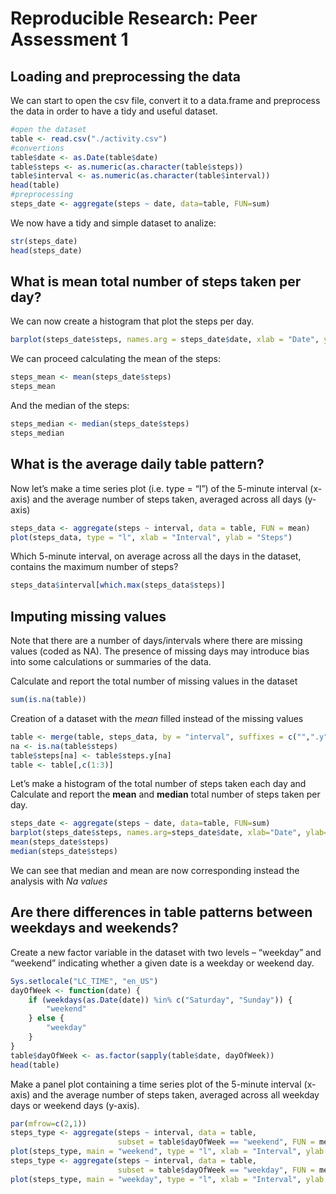 # Reproducible Research: Peer Assessment 1


## Loading and preprocessing the data

We can start to open the csv file, convert it to a data.frame and preprocess the data in order to have a tidy and useful dataset.
```r
#open the dataset
table <- read.csv("./activity.csv")
#convertions
table$date <- as.Date(table$date)
table$steps <- as.numeric(as.character(table$steps))
table$interval <- as.numeric(as.character(table$interval))
head(table)
#preprocessing
steps_date <- aggregate(steps ~ date, data=table, FUN=sum)
``` 
We now have a tidy and simple dataset to analize:
```r
str(steps_date)
head(steps_date)
```


## What is mean total number of steps taken per day?
We can now create a histogram that plot the steps per day.
```r
barplot(steps_date$steps, names.arg = steps_date$date, xlab = "Date", ylab = "Steps")
```
We can proceed calculating the mean of the steps:
```r
steps_mean <- mean(steps_date$steps)
steps_mean
```
And the median of the steps:
```r
steps_median <- median(steps_date$steps)
steps_median
```

## What is the average daily table pattern?

Now let's make a time series plot (i.e. type = "l") of the 5-minute interval (x-axis) and the average number of steps taken, averaged across all days (y-axis)

```r
steps_data <- aggregate(steps ~ interval, data = table, FUN = mean)
plot(steps_data, type = "l", xlab = "Interval", ylab = "Steps")
```

Which 5-minute interval, on average across all the days in the dataset,
contains the maximum number of steps?

```r
steps_data$interval[which.max(steps_data$steps)]
```


## Imputing missing values
Note that there are a number of days/intervals where there are missing values (coded as NA). The presence of missing days may introduce bias into some calculations or summaries of the data.

Calculate and report the total number of missing values in the dataset

```r
sum(is.na(table))
```

Creation of a dataset with the *mean* filled instead of the missing values

```r
table <- merge(table, steps_data, by = "interval", suffixes = c("",".y"))
na <- is.na(table$steps)
table$steps[na] <- table$steps.y[na]
table <- table[,c(1:3)]
```

Let's make a histogram of the total number of steps taken each day and Calculate
and report the **mean** and **median** total number of steps taken per day.



```r
steps_date <- aggregate(steps ~ date, data=table, FUN=sum)
barplot(steps_date$steps, names.arg=steps_date$date, xlab="Date", ylab="Steps")
mean(steps_date$steps)
median(steps_date$steps)
```
We can see that median and mean are now corresponding instead the analysis with *Na values*

## Are there differences in table patterns between weekdays and weekends?

Create a new factor variable in the dataset with two levels -- "weekday" and
"weekend" indicating whether a given date is a weekday or weekend day.

```r
Sys.setlocale("LC_TIME", "en_US")
dayOfWeek <- function(date) {
    if (weekdays(as.Date(date)) %in% c("Saturday", "Sunday")) {
        "weekend"
    } else {
        "weekday"
    }
}
table$dayOfWeek <- as.factor(sapply(table$date, dayOfWeek))
head(table)
```

Make a panel plot containing a time series plot of the 5-minute interval (x-axis)
and the average number of steps taken, averaged across all weekday days or
weekend days (y-axis).

```r
par(mfrow=c(2,1))
steps_type <- aggregate(steps ~ interval, data = table,
                        subset = table$dayOfWeek == "weekend", FUN = mean)
plot(steps_type, main = "weekend", type = "l", xlab = "Interval", ylab = "Steps")
steps_type <- aggregate(steps ~ interval, data = table,
                        subset = table$dayOfWeek == "weekday", FUN = mean)
plot(steps_type, main = "weekday", type = "l", xlab = "Interval", ylab = "Steps")
```